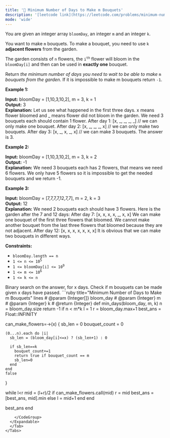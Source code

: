 ```yaml
---
title: '🧀 Minimum Number of Days to Make m Bouquets'
description: '[leetcode link](https://leetcode.com/problems/minimum-number-of-days-to-make-m-bouquets/description/)'
mode: 'wide'
---
```

<Tabs>
  <Tab title="Question" icon="circle-question" iconType="regular">
    <Card>
      <p>You are given an integer array <code>bloomDay</code>, an integer <code>m</code> and an integer <code>k</code>.</p>  <p>You want to make <code>m</code> bouquets. To make a bouquet, you need to use <code>k</code> <strong>adjacent flowers</strong> from the garden.</p>  <p>The garden consists of <code>n</code> flowers, the <code>i<sup>th</sup></code> flower will bloom in the <code>bloomDay[i]</code> and then can be used in <strong>exactly one</strong> bouquet.</p>  <p>Return <em>the minimum number of days you need to wait to be able to make </em><code>m</code><em> bouquets from the garden</em>. If it is impossible to make m bouquets return <code>-1</code>.</p>   <p><strong class="example">Example 1:</strong></p>   <strong>Input:</strong> bloomDay = [1,10,3,10,2], m = 3, k = 1 <br/> <strong>Output:</strong> 3 <br/> <strong>Explanation:</strong> Let us see what happened in the first three days. x means flower bloomed and _ means flower did not bloom in the garden. We need 3 bouquets each should contain 1 flower. After day 1: [x, _, _, _, _]   // we can only make one bouquet. After day 2: [x, _, _, _, x]   // we can only make two bouquets. After day 3: [x, _, x, _, x]   // we can make 3 bouquets. The answer is 3.   <p><strong class="example">Example 2:</strong></p>   <strong>Input:</strong> bloomDay = [1,10,3,10,2], m = 3, k = 2 <br/> <strong>Output:</strong> -1 <br/> <strong>Explanation:</strong> We need 3 bouquets each has 2 flowers, that means we need 6 flowers. We only have 5 flowers so it is impossible to get the needed bouquets and we return -1.   <p><strong class="example">Example 3:</strong></p>   <strong>Input:</strong> bloomDay = [7,7,7,7,12,7,7], m = 2, k = 3 <br/> <strong>Output:</strong> 12 <br/> <strong>Explanation:</strong> We need 2 bouquets each should have 3 flowers. Here is the garden after the 7 and 12 days: After day 7: [x, x, x, x, _, x, x] We can make one bouquet of the first three flowers that bloomed. We cannot make another bouquet from the last three flowers that bloomed because they are not adjacent. After day 12: [x, x, x, x, x, x, x] It is obvious that we can make two bouquets in different ways.    <p><strong>Constraints:</strong></p>  <ul>  <li><code>bloomDay.length == n</code></li>  <li><code>1 &lt;= n &lt;= 10<sup>5</sup></code></li>  <li><code>1 &lt;= bloomDay[i] &lt;= 10<sup>9</sup></code></li>  <li><code>1 &lt;= m &lt;= 10<sup>6</sup></code></li>  <li><code>1 &lt;= k &lt;= n</code></li> </ul> 
    </Card>
  </Tab>
  <Tab title="Solution" icon="lightbulb" iconType="regular" >
    <Card>
      Binary search on the answer, for x days. Check if m bouquets can be made given x days have passed. 
    </Card>
  <Expandable title="code">
    <CodeGroup dropdown>
```ruby title="Minimum Number of Days to Make m Bouquets" lines
# @param {Integer[]} bloom_day
# @param {Integer} m
# @param {Integer} k
# @return {Integer}
def min_days(bloom_day, m, k)
  n = bloom_day.size
  return -1 if n < m*k
  l = 1
  r = bloom_day.max+1
  best_ans = Float::INFINITY

  can_make_flowers=->(x) {
    sb_len = 0
    bouquet_count = 0

    (0...n).each do |i|
      sb_len = (bloom_day[i]<=x) ? (sb_len+1) : 0
      
      if sb_len==k
        bouquet_count+=1
        return true if bouquet_count == m
        sb_len=0
      end
    end
    false
  }

  while l<r
    mid = (l+r)/2
    if can_make_flowers.call(mid)
      r = mid
      best_ans = [best_ans, mid].min
    else
      l = mid+1
    end
  end

  best_ans
end
```
    </CodeGroup>
  </Expandable>
  </Tab>
</Tabs>